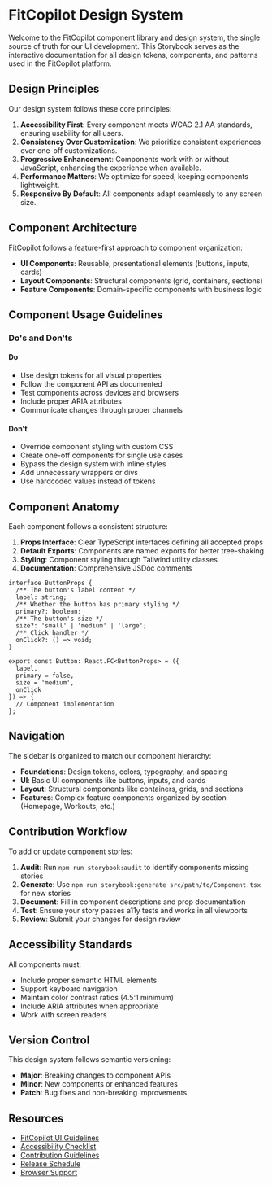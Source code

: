 
<Meta title="Introduction" />

# FitCopilot Design System

Welcome to the FitCopilot component library and design system, the single source of truth for our UI development. This Storybook serves as the interactive documentation for all design tokens, components, and patterns used in the FitCopilot platform.

## Design Principles

Our design system follows these core principles:

1. **Accessibility First**: Every component meets WCAG 2.1 AA standards, ensuring usability for all users.
2. **Consistency Over Customization**: We prioritize consistent experiences over one-off customizations.
3. **Progressive Enhancement**: Components work with or without JavaScript, enhancing the experience when available.
4. **Performance Matters**: We optimize for speed, keeping components lightweight.
5. **Responsive By Default**: All components adapt seamlessly to any screen size.

## Component Architecture

FitCopilot follows a feature-first approach to component organization:

- **UI Components**: Reusable, presentational elements (buttons, inputs, cards)
- **Layout Components**: Structural components (grid, containers, sections)
- **Feature Components**: Domain-specific components with business logic

## Component Usage Guidelines

### Do's and Don'ts

<div style={{ display: 'grid', gridTemplateColumns: '1fr 1fr', gap: '1rem', marginBottom: '2rem' }}>
  <div style={{ border: '1px solid #e2e8f0', borderRadius: '0.5rem', padding: '1rem' }}>
    <h4 style={{ color: '#0ea5e9', marginTop: 0 }}>Do</h4>
    <ul style={{ paddingLeft: '1.5rem' }}>
      <li>Use design tokens for all visual properties</li>
      <li>Follow the component API as documented</li>
      <li>Test components across devices and browsers</li>
      <li>Include proper ARIA attributes</li>
      <li>Communicate changes through proper channels</li>
    </ul>
  </div>
  <div style={{ border: '1px solid #e2e8f0', borderRadius: '0.5rem', padding: '1rem' }}>
    <h4 style={{ color: '#ef4444', marginTop: 0 }}>Don't</h4>
    <ul style={{ paddingLeft: '1.5rem' }}>
      <li>Override component styling with custom CSS</li>
      <li>Create one-off components for single use cases</li>
      <li>Bypass the design system with inline styles</li>
      <li>Add unnecessary wrappers or divs</li>
      <li>Use hardcoded values instead of tokens</li>
    </ul>
  </div>
</div>

## Component Anatomy

Each component follows a consistent structure:

1. **Props Interface**: Clear TypeScript interfaces defining all accepted props
2. **Default Exports**: Components are named exports for better tree-shaking
3. **Styling**: Component styling through Tailwind utility classes
4. **Documentation**: Comprehensive JSDoc comments

```tsx
interface ButtonProps {
  /** The button's label content */
  label: string;
  /** Whether the button has primary styling */
  primary?: boolean;
  /** The button's size */
  size?: 'small' | 'medium' | 'large';
  /** Click handler */
  onClick?: () => void;
}

export const Button: React.FC<ButtonProps> = ({ 
  label, 
  primary = false,
  size = 'medium',
  onClick 
}) => {
  // Component implementation
};
```

## Navigation

The sidebar is organized to match our component hierarchy:

- **Foundations**: Design tokens, colors, typography, and spacing
- **UI**: Basic UI components like buttons, inputs, and cards
- **Layout**: Structural components like containers, grids, and sections
- **Features**: Complex feature components organized by section (Homepage, Workouts, etc.)

## Contribution Workflow

To add or update component stories:

1. **Audit**: Run `npm run storybook:audit` to identify components missing stories
2. **Generate**: Use `npm run storybook:generate src/path/to/Component.tsx` for new stories
3. **Document**: Fill in component descriptions and prop documentation
4. **Test**: Ensure your story passes a11y tests and works in all viewports
5. **Review**: Submit your changes for design review

## Accessibility Standards

All components must:

- Include proper semantic HTML elements
- Support keyboard navigation
- Maintain color contrast ratios (4.5:1 minimum)
- Include ARIA attributes when appropriate
- Work with screen readers

## Version Control

This design system follows semantic versioning:

- **Major**: Breaking changes to component APIs
- **Minor**: New components or enhanced features
- **Patch**: Bug fixes and non-breaking improvements

## Resources

- [FitCopilot UI Guidelines](https://docs.fitcopilot.com/ui-guidelines)
- [Accessibility Checklist](https://docs.fitcopilot.com/accessibility)
- [Contribution Guidelines](https://docs.fitcopilot.com/contributing)
- [Release Schedule](https://docs.fitcopilot.com/releases)
- [Browser Support](https://docs.fitcopilot.com/browser-support) 